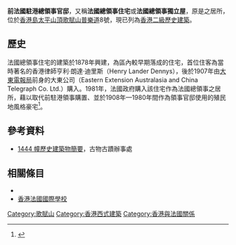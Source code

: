 '''前法國駐港總領事官邸'''，又稱'''法國總領事住宅'''或'''法國總領事獨立屋'''，原是{{Link-fr|法國駐港澳總領事館|Consulat général de France à Hong Kong|法國駐香港總領事}}之居所，位於[[香港島|香港島]][[太平山頂|太平山頂]][[歌賦山|歌賦山]][[普樂道|普樂道]]8號，現已列為[[香港二級歷史建築|香港二級歷史建築]]。

==歷史==
法國總領事住宅的建築於1878年興建，為區內較早期落成的住宅，首位住客為當時著名的香港律師亨利·朗達·迪里斯（Henry Lander Dennys），後於1907年由[[大東電報局|大東電報局]]前身{{cn}}的大東公司（Eastern Extension Australasia and China Telegraph Co. Ltd.）購入。1981年，法國政府購入該住宅作為法國總領事之居所，藉以取代前駐港領事{{Link-en|聯伯爾|Gaston Ernest Liébert}}購置、並於1908年—1980年間作為領事官邸使用的殖民地風格豪宅<ref>{{Cite book |title=法国的中国之恋——十八至二十世纪法国外交珍贵史料 |author1=伊莎貝爾·納坦<!--Isabelle Nathan-Ebrard--> |author2=王直<!--Romain Perroud--> |translator=赵洪阳、尹冬茗<!--Dorothée Rihal-->|publisher={{Link-fr|Éditions Loubatières|Éditions Loubatières}}|date=2014|isbn=978-2-86266-705-8 |page=124}}</ref>。

==參考資料==
*[https://web.archive.org/web/20100215062200/http://www.lcsd.gov.hk/ce/Museum/Monument/form/AAB_brief_info_b5.pdf 1444 幢歷史建築物簡要]，古物古蹟辦事處

==相關條目==
*{{Link-fr|法國駐港澳總領事館|Consulat général de France à Hong Kong}}
*[[香港法國國際學校|香港法國國際學校]]

{{香港二級歷史建築}}

[[Category:歌賦山|Category:歌賦山]]
[[Category:香港西式建築|Category:香港西式建築]]
[[Category:香港與法國關係|Category:香港與法國關係]]